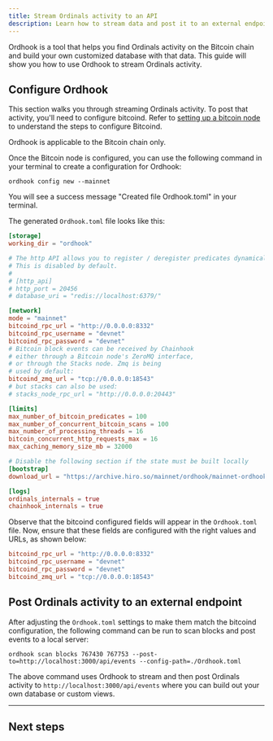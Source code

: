 ```yaml
---
title: Stream Ordinals activity to an API
description: Learn how to stream data and post it to an external endpoint.
---
```


Ordhook is a tool that helps you find Ordinals activity on the Bitcoin chain and build your own customized database with that data. This guide will show you how to use Ordhook to stream Ordinals activity.

## Configure Ordhook

This section walks you through streaming Ordinals activity. To post that activity, you'll need to configure bitcoind. Refer to [setting up a bitcoin node](/guides/sync-a-bitcoin-node) to understand the steps to configure Bitcoind.

<Callout>
Ordhook is applicable to the Bitcoin chain only.
</Callout>

Once the Bitcoin node is configured, you can use the following command in your terminal to create a configuration for Ordhook:

`ordhook config new --mainnet`

You will see a success message "Created file Ordhook.toml" in your terminal.

The generated `Ordhook.toml` file looks like this:

```toml
[storage]
working_dir = "ordhook"

# The http API allows you to register / deregister predicates dynamically.
# This is disabled by default.
#
# [http_api]
# http_port = 20456
# database_uri = "redis://localhost:6379/"

[network]
mode = "mainnet"
bitcoind_rpc_url = "http://0.0.0.0:8332"
bitcoind_rpc_username = "devnet"
bitcoind_rpc_password = "devnet"
# Bitcoin block events can be received by Chainhook
# either through a Bitcoin node's ZeroMQ interface,
# or through the Stacks node. Zmq is being
# used by default:
bitcoind_zmq_url = "tcp://0.0.0.0:18543"
# but stacks can also be used:
# stacks_node_rpc_url = "http://0.0.0.0:20443"

[limits]
max_number_of_bitcoin_predicates = 100
max_number_of_concurrent_bitcoin_scans = 100
max_number_of_processing_threads = 16
bitcoin_concurrent_http_requests_max = 16
max_caching_memory_size_mb = 32000

# Disable the following section if the state must be built locally
[bootstrap]
download_url = "https://archive.hiro.so/mainnet/ordhook/mainnet-ordhook-sqlite-latest"

[logs]
ordinals_internals = true
chainhook_internals = true
```

Observe that the bitcoind configured fields will appear in the `Ordhook.toml` file. Now, ensure that these fields are configured with the right values and URLs, as shown below:

```toml
bitcoind_rpc_url = "http://0.0.0.0:8332"
bitcoind_rpc_username = "devnet"
bitcoind_rpc_password = "devnet"
bitcoind_zmq_url = "tcp://0.0.0.0:18543"
```

## Post Ordinals activity to an external endpoint

After adjusting the `Ordhook.toml` settings to make them match the bitcoind configuration, the following command can be run to scan blocks and post events to a local server:

`ordhook scan blocks 767430 767753 --post-to=http://localhost:3000/api/events --config-path=./Ordhook.toml`

The above command uses Ordhook to stream and then post Ordinals activity to `http://localhost:3000/api/events` where you can build out your own database or custom views.

---

## Next steps

<Cards>
  <Card
    href="/bitcoin/ordinals/ordhook/guides/ordhook-as-a-service"
    title="Run Ordhook as a service"
    description="Learn how to run Ordhook as a service using Bitcoind."
  />
  <Card
    href="https://ordinals.hiro.so/"
    title="Ordinals Explorer"
    description="Explore the Ordinals Explorer to view inscriptions and transfers."
  />
</Cards>
